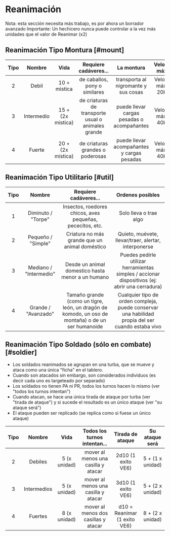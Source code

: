 
# Reanimación

<Callout type="info">
  Nota: esta sección necesita más trabajo, es por ahora un borrador avanzado
</Callout>

<Callout type="warning">
  Importante: Un hechicero nunca puede controlar a la vez más unidades que el
  valor de Reanimar (x2)
</Callout>

## Reanimación Tipo Montura [#mount]

| Tipo |   Nombre   |       Vida        |               Requiere cadáveres...                |                 La montura                 |     Velocidad máxima     |
| :--: | :--------: | :---------------: | :------------------------------------------------: | :----------------------------------------: | :----------------------: |
|  2   |   Debil    |   10 + mistica    |           de caballos, pony o similares            |    transporta al nigromante y sus cosas    | Velocidad máxima: 20km/h |
|  3   | Intermedio | 15 + (2x mistica) | de criaturas de transporte usual o animales grande | puede llevar cargas pesadas o acompañantes | Velocidad máxima: 40km/h |
|  4   |   Fuerte   | 20 + (2x mistica) |          de criaturas grandes o poderosas          | puede llevar acompañantes y cargas pesadas | Velocidad máxima: 40km/h |

## Reanimación Tipo Utilitario [#util]

| Tipo |         Nombre         |                                       Requiere cadáveres...                                       |                                         Ordenes posibles                                          |
| :--: | :--------------------: | :-----------------------------------------------------------------------------------------------: | :-----------------------------------------------------------------------------------------------: |
|  1   |   Diminuto / "Torpe"   |                     Insectos, roedores chicos, aves pequeñas, pececitos, etc.                     |                                      Solo lleva o trae algo                                       |
|  2   |   Pequeño / "Simple"   |                          Criatura no más grande que un animal doméstico                           |                       Quieto, muévete, llevar/traer, alertar, interponerse                        |
|  3   | Mediano / "Intermedio" |                         Desde un animal domestico hasta menor a un humano                         |  Puedes pedirle utilizar herramientas simples / accionar dispositivos (ej: abrir una cerradura)   |
|  4   |  Grande / "Avanzado"   | Tamaño grande (como un tigre, león, un dragón de komodo, un oso de montaña) o de un ser humanoide | Cualquier tipo de orden compleja, puede conservar una habilidad propia del ser cuando estaba vivo |

## Reanimación Tipo Soldado (sólo en combate) [#soldier]

- Los soldados reanimados se agrupan en una turba, que se mueve y ataca como una única "ficha" en el tablero.
- Cuando son atacados sin embargo, son considerados individuos (es decir cada uno es targeteado por separado)
- Los soldados no tienen PA ni PR, todos los turnos hacen lo mismo (ver "todos los turnos intentan")
- Cuando atacan, se hace una única tirada de ataque por turba (ver "tirada de ataque") y si sucede el resultado es un único ataque (ver "su ataque será")
- El ataque pueden ser replicado (se replica como si fuese un único ataque)

| Tipo |   Nombre    |     Vida     |     Todos los turnos intentan...     |       Tirada de ataque       |  Su ataque será  |
| :--: | :---------: | :----------: | :----------------------------------: | :--------------------------: | :--------------: |
|  2   |   Debiles   | 5 (x unidad) | mover al menos una casilla y atacar  |      2d10 (1 exito VE6)      | 5 + (1 x unidad) |
|  3   | Intermedios | 5 (x unidad) | mover al menos una casilla y atacar  |      3d10 (1 exito VE6)      | 5 + (2 x unidad) |
|  4   |   Fuertes   | 8 (x unidad) | mover al menos dos casillas y atacar | d10 = Reanimar (1 exito VE6) | 8 + (2 x unidad) |
